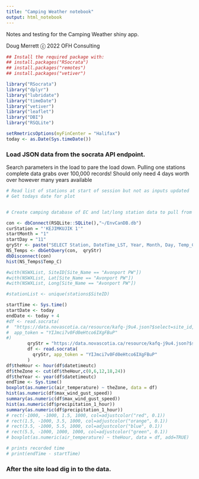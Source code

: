 ```yaml
---
title: "Camping Weather notebook"
output: html_notebook
---
```


Notes and testing for the Camping Weather shiny app.

Doug Merrett ⓒ 2022 OFH Consulting

```r
## Install the required package with:
## install.packages("RSocrata")
## install.packages("remotes")
## install.packages("vetiver")

library("RSocrata")
library("dplyr")
library("lubridate")
library("timeDate")
library("vetiver")
library("leaflet")
library("DBI")
library("RSQLite")

setRmetricsOptions(myFinCenter = "Halifax")
today <- as.Date(Sys.timeDate())
```
### Load JSON data from the socrata API endpoint.
Search parameters in the load to pare the load down.  Pulling one stations complete data grabs over 100,000 records!
Should only need 4 days worth over however many years available
```r
# Read list of stations at start of session but not as inputs updated
# Get todays date for plot


# Create camping database of EC and lat/long station data to pull from

con <- dbConnect(RSQLite::SQLite(),"~/EnvCanDB.db")
curStation = "'KEJIMKUJIK 1'"
startMonth = "1"
startDay = "11"
qryStr <- paste("SELECT Station, DateTime_LST, Year, Month, Day, Temp_C from EC_temps WHERE Station LIKE ", curStation, " AND Month = ", startMonth, "AND Day = ", startDay, sep = " ")    
NS_Temps <- dbGetQuery(con,  qryStr)
dbDisconnect(con)
hist(NS_Temps$Temp_C)

#with(NSWXList, SiteID[Site_Name == "Avonport PW"])
#with(NSWXList, Lat[Site_Name == "Avonport PW"])
#with(NSWXList, Long[Site_Name == "Avonport PW"])

#stationList <- unique(stations$SiteID)

startTime <- Sys.time()
startDate <- today
endDate <- today + 4
#df <- read.socrata(
#  "https://data.novascotia.ca/resource/kafq-j9u4.json?$select=site_id,datetimeutc,air_temperature,date_extract_m(datetimeutc) as month,date_extract_d(datetimeutc) as #theday&$where=month = 10 AND (theday between 15 and 19) AND site_id='RNSAM'",
#  app_token = "YIJmci7v0Fd0eHtco6IXgFBuP"
#)
        qryStr = "https://data.novascotia.ca/resource/kafq-j9u4.json?$select=site_id,datetimeutc,air_temperature,max_wind_gust_speed, avg_wind_speed,precipitation_1_hour,date_extract_m(datetimeutc) as month,date_extract_d(datetimeutc) as theday&$where=month = 1 AND theday = 12 AND site_id= 'RNSAV'"
        df <- read.socrata(
          qryStr, app_token = "YIJmci7v0Fd0eHtco6IXgFBuP"
        )
df$theHour <- hour(df$datetimeutc)
df$theZone <- cut(df$theHour,c(0,6,12,18,24))
df$theYear <- year(df$datetimeutc)
endTime <- Sys.time()
boxplot(as.numeric(air_temperature) ~ theZone, data = df)
hist(as.numeric(df$max_wind_gust_speed))
summary(as.numeric(df$max_wind_gust_speed))
hist(as.numeric(df$precipitation_1_hour))
summary(as.numeric(df$precipitation_1_hour))
# rect(-1000, -1000, 1.5, 1000, col=adjustcolor("red", 0.1))
# rect(1.5, -1000, 3.5, 1000, col=adjustcolor("orange", 0.1))
# rect(3.5, -1000, 5.5, 1000, col=adjustcolor("blue", 0.1))
# rect(5.5, -1000, 1000, 1000, col=adjustcolor("green", 0.1))
# boxplot(as.numeric(air_temperature) ~ theHour, data = df, add=TRUE)

# prints recorded time
# print(endTime - startTime)
```
### After the site load dig in to the data.

```r


```

